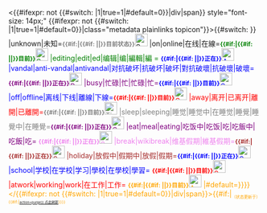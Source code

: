 <{{#ifexpr: not {{#switch: {{lc:{{{inline|0}}}}}|1|true=1|#default=0}}|div|span}} style="font-size: 14px;" {{#ifexpr: not {{#switch: {{lc:{{{inline|0}}}}}|1|true=1|#default=0}}|class="metadata plainlinks topicon"}}>{{#switch: {{lc:{{{1|{{User:{{BASEPAGENAME}}/Status}}}}}}}
|unknown|未知=<span style="color:gray">'''<small>{{#if:{{{user|}}}|{{#if: {{{name|}}}|{{{name}}}|{{ROOTPAGENAME}}}}目前状态}}</small>'''</span>[[File:Symbol neutral vote.svg|25px|link=]] '''{{fontcolor|gray|未知}}'''
|on|online|在线|在線=<span style="color:green">'''<small>{{#if:{{{user|}}}|{{#if: {{{name|}}}|{{{name}}}|{{ROOTPAGENAME}}}}目前}}'''</small>[[File:Symbol support vote.svg|25px|link=]] '''{{fontcolor|green|在線}}'''
|editing|edit|ed|编辑|编|編輯|編 = <span style="color:blue">'''<small>{{#if:{{{user|}}}|{{#if: {{{name|}}}|{{{name}}}|{{ROOTPAGENAME}}}}正在}}'''</small>[[File:Accessories-text-editor.svg|25px|link=]] '''{{fontcolor|blue|编辑中}}'''
|vandal|anti-vandal|antivandal|对抗破坏|抗破坏|破坏|對抗破壞|抗破壞|破壞=<span style="color:purple">'''<small>{{#if:{{{user|}}}|{{#if: {{{name|}}}|{{{name}}}|{{ROOTPAGENAME}}}}正在}}'''</small>[[File:Berisping.png|25px|link=]] '''{{fontcolor|purple|对抗破坏中}}'''
|busy|忙碌|忙|忙碌|忙=<span style="color:blue">'''<small>{{#if:{{{user|}}}|{{#if: {{{name|}}}|{{{name}}}|{{ROOTPAGENAME}}}}目前}}'''</small>[[File:Symbol support2 vote.svg|25px|link=]] '''{{fontcolor|blue|忙碌}}'''
|off|offline|离线|下线|離線|下線=<span style="color:red">'''<small>{{#if:{{{user|}}}|{{#if: {{{name|}}}|{{{name}}}|{{ROOTPAGENAME}}}}目前}}'''</small>[[File:Symbol unrelated.svg|25px|link=]] '''{{fontcolor|red|離線}}'''
|away|离开|已离开|離開|已離開=<span style="color:grey">'''<small>{{#if:{{{user|}}}|{{#if: {{{name|}}}|{{{name}}}|{{ROOTPAGENAME}}}}目前}}'''</small>[[File:Time2wait.svg|25px|link=]] '''{{fontcolor|grey|已離開}}'''
|sleep|sleeping|睡觉|睡觉中|在睡觉|睡覺|睡覺中|在睡覺=<span style="color:purple">'''<small>{{#if:{{{user|}}}|{{#if: {{{name|}}}|{{{name}}}|{{ROOTPAGENAME}}}}正在}}'''</small>[[File:Symbol wait.svg|25px|link=]] '''{{fontcolor|purple|睡觉中}}'''
|eat|meal|eating|吃饭中|吃饭|吃|吃飯中|吃飯|吃= <span style="color:violet">'''<small>{{#if:{{{user|}}}|{{#if: {{{name|}}}|{{{name}}}|{{ROOTPAGENAME}}}}正在}}'''</small>[[File:Symbol dot dot dot violet.svg|25px|link=]] '''{{fontcolor|violet|吃饭中}}'''
|break|wikibreak|维基假期|維基假期=<span style="color:brown">'''<small>{{#if:{{{user|}}}|{{#if: {{{name|}}}|{{{name}}}|{{ROOTPAGENAME}}}}正在}}'''</small>[[File:Symbol abstain vote.svg|25px|link=]] '''{{fontcolor|brown|放維基假期中}}'''
|holiday|放假中|假期中|放假|假期=<span style="color:blue">'''<small>{{#if:{{{user|}}}|{{#if: {{{name|}}}|{{{name}}}|{{ROOTPAGENAME}}}}正在}}'''</small>[[File:Symbol deferred.svg|25px|link=]] '''{{fontcolor|#7B68EE|放假中}}'''
|school|学校|在学校|学习|學校|在學校|學習= <span style="color:red">'''<small>{{#if:{{{user|}}}|{{#if: {{{name|}}}|{{{name}}}|{{ROOTPAGENAME}}}}目前}}'''</small>[[File:School.svg|25px|link=]] '''{{fontcolor|red|在学校}}'''
|atwork|working|work|在工作|工作= <span style="color:orange">'''<small>{{#if:{{{user|}}}|{{#if: {{{name|}}}|{{{name}}}|{{ROOTPAGENAME}}}}目前}}'''</small>[[File:Accessories-text-editor.svg|25px|link=]] '''{{fontcolor|orange|在工作}}'''
|#default={{{1|{{#ifexist: User:{{BASEPAGENAME}}/Status|{{User:{{BASEPAGENAME}}/Status}}|[[File:Symbol neutral vote.svg|25px|link=]] '''{{fontcolor|gray|未知}}'''}}}}}}}</{{#ifexpr: not {{#switch: {{lc:{{{inline|0}}}}}|1|true=1|#default=0}}|div|span}}>{{#if:{{{lastUpdatePre|}}}|<sub><small><small>（状态更新于{{Time ago|{{REVISIONTIMESTAMP:User:{{BASEPAGENAME:{{FULLPAGENAME}}}}/Status}}}}）{{#if:{{{purge|}}}|<small><span class="plainlinks">[[{{fullurl:{{FULLPAGENAME}}|action=purge}} 点此刷新]]<span></small>}}}}</small></small></sub><noinclude>{{doc}}</noinclude>